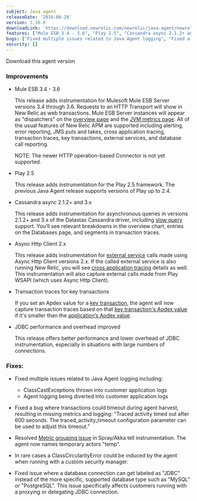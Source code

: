 ```yaml
---
subject: Java agent
releaseDate: '2016-06-28'
version: 3.30.0
downloadLink: 'https://download.newrelic.com/newrelic/java-agent/newrelic-agent/3.30.0/'
features: ["Mule ESB 3.4 - 3.6", "Play 2.5", "Cassandra async 2.1.2+ and 3.x", "Async Http Client 2.x", "Transaction traces for key transactions", "JDBC performance and overhead improved"]
bugs: ["Fixed multiple issues related to Java Agent logging", "Fixed a bug where transactions could timeout during agent harvest", "Resolved Metric grouping issue in Spray/Akka instrumentation", "ClassCircularityError could be induced by the agent when running with a custom security manager", "Fixed issue where a database connection can get labeled as JDBC instead of the more specific database name"]
security: []
---
```


<ButtonGroup>
  <ButtonLink
    role="button"
    to="https://download.newrelic.com/newrelic/java-agent/newrelic-agent/3.30.0/"
    variant="primary"
  >
    Download this agent version
  </ButtonLink>
</ButtonGroup>

### Improvements

* Mule ESB 3.4 - 3.6

  This release adds instrumentation for Mulesoft Mule ESB Server versions 3.4 through 3.6. Requests to an HTTP Transport will show in New Relic as web transactions. Mule ESB Server instances will appear as "dispatchers" on the [overview page](https://docs.newrelic.com/docs/apm/applications-menu/monitoring/apm-overview-page) and the [JVM metrics page](https://docs.newrelic.com/docs/apm/applications-menu/monitoring/jvm-metrics-page). All of the usual features of New Relic APM are supported including alerting, error reporting, JMS puts and takes, cross application tracing, transaction traces, key transactions, external services, and database call reporting.

  NOTE: The newer HTTP operation-based Connector is not yet supported.
* Play 2.5

  This release adds instrumentation for the Play 2.5 framework. The previous Java Agent release supports versions of Play up to 2.4.
* Cassandra async 2.1.2+ and 3.x

  This release adds instrumentation for asynchronous queries in versions 2.1.2+ and 3.x of the Datastax Cassandra driver, including [slow query](https://docs.newrelic.com/docs/apm/applications-menu/monitoring/databases-slow-queries-page) support. You’ll see relevant breakdowns in the overview chart, entries on the Databases page, and segments in transaction traces.
* Async Http Client 2.x

  This release adds instrumentation for [external service](https://docs.newrelic.com/docs/apm/applications-menu/monitoring/external-services-page) calls made using Async Http Client versions 2.x. If the called external service is also running New Relic, you will see [cross application tracing](https://docs.newrelic.com/docs/apm/transactions/cross-application-traces/cross-application-tracing) details as well. This instrumentation will also capture external calls made from Play WSAPI (which uses Async Http Client).
* Transaction traces for key transactions

  If you set an Apdex value for a [key transaction](https://docs.newrelic.com/docs/apm/transactions/key-transactions/key-transactions-tracking-important-transactions-or-events), the agent will now capture transaction traces based on that [key transaction's Apdex value](https://docs.newrelic.com/docs/apm/transactions/key-transactions/updating-key-transactions) if it's smaller than the [application’s Apdex value](https://docs.newrelic.com/docs/apm/new-relic-apm/apdex/change-your-apdex-settings).
* JDBC performance and overhead improved

  This release offers better performance and lower overhead of JDBC instrumentation, especially in situations with large numbers of connections.

### Fixes:

* Fixed multiple issues related to Java Agent logging including:

  * ClassCastExceptions thrown into customer application logs
  * Agent logging being diverted into customer application logs
* Fixed a bug where transactions could timeout during agent harvest, resulting in missing metrics and logging: "Traced activity timed out after 600 seconds. The traced_activity_timeout configuration parameter can be used to adjust this timeout.”
* Resolved [Metric grouping issue](https://docs.newrelic.com/docs/agents/manage-apm-agents/troubleshooting/metric-grouping-issues) in Spray/Akka tell instrumentation. The agent now names temporary actors "temp".
* In rare cases a ClassCircularityError could be induced by the agent when running with a custom security manager.
* Fixed issue where a database connection can get labeled as "JDBC" instead of the more specific, supported database type such as "MySQL" or "PostgreSQL". This issue specifically affects customers running with a proxying or delegating JDBC connection.
